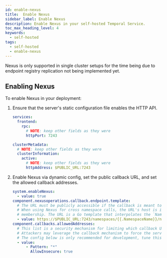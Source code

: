 ```yaml
---
id: enable-nexus
title:  Enable Nexus
sidebar_label: Enable Nexus
description: Enable Nexus in your self-hosted Temporal Service. 
toc_max_heading_level: 4
keywords:
  - self-hosted
tags:
  - self-hosted
  - enable-nexus
---
```


Nexus is only supported in single cluster setups for the time being due to endpoint registry replication not being implemented
yet.

## Enabling Nexus

To enable Nexus in your deployment:

1. Ensure that the server's static configuration file enables the HTTP API.

    ```yaml
    services:
      frontend:
        rpc:
          # NOTE: keep other fields as they were
          httpPort: 7243

    clusterMetadata:
      # NOTE: keep other fields as they were
      clusterInformation:
        active:
          # NOTE: keep other fields as they were
          httpAddress: $PUBLIC_URL:7243
    ```

2. Enable Nexus via dynamic config, set the public callback URL, and set the allowed callback addresses.

    ```yaml
    system.enableNexus:
      - value: true
    component.nexusoperations.callback.endpoint.template:
      # The URL must be publicly accessible if the callback is meant to be called by external services.
      # When using Nexus for cross namespace calls, the URL's host is irrelevant as the address is resolved using
      # membership. The URL is a Go template that interpolates the `NamepaceName` and `NamespaceID` variables.
      - value: https://$PUBLIC_URL:7243/namespaces/{{.NamespaceName}}/nexus/callback
    component.callbacks.allowedAddresses:
      # This list is a security mechanism for limiting which callback URLs are accepted by the server.
      # Attackers may leverage the callback mechanism to force the server to call arbitrary URLs.
      # The config below is only recommended for development, tune this to your requirements.
      - value:
          - Pattern: "*"
            AllowInsecure: true
    ```

